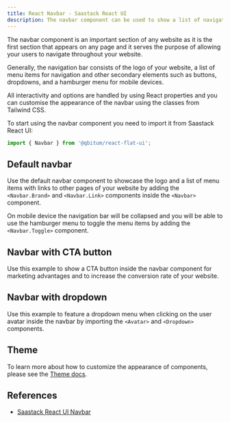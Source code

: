 ```yaml
---
title: React Navbar - Saastack React UI
description: The navbar component can be used to show a list of navigation links positioned on the top side of your page based on multiple layouts, sizes, and dropdowns
---
```


The navbar component is an important section of any website as it is the first section that appears on any page and it serves the purpose of allowing your users to navigate throughout your website.

Generally, the navigation bar consists of the logo of your website, a list of menu items for navigation and other secondary elements such as buttons, dropdowns, and a hamburger menu for mobile devices.

All interactivity and options are handled by using React properties and you can customise the appearance of the navbar using the classes from Tailwind CSS.

To start using the navbar component you need to import it from Saastack React UI:

```jsx
import { Navbar } from '@qbitum/react-flat-ui';
```

## Default navbar

Use the default navbar component to showcase the logo and a list of menu items with links to other pages of your website by adding the `<Navbar.Brand>` and `<Navbar.Link>` components inside the `<Navbar>` component.

On mobile device the navigation bar will be collapsed and you will be able to use the hamburger menu to toggle the menu items by adding the `<Navbar.Toggle>` component.

<Example name="navbar.root" />

## Navbar with CTA button

Use this example to show a CTA button inside the navbar component for marketing advantages and to increase the conversion rate of your website.

<Example name="navbar.withCTAButton" />

## Navbar with dropdown

Use this example to feature a dropdown menu when clicking on the user avatar inside the navbar by importing the `<Avatar>` and `<Dropdown>` components.

<Example name="navbar.withDropdown" />

## Theme

To learn more about how to customize the appearance of components, please see the [Theme docs](/docs/customize/theme).

<Theme name="navbar" />

## References

- [Saastack React UI Navbar](https://flowbite.com/docs/components/navbar/)
